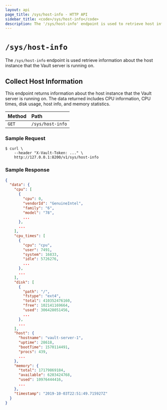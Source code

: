 ```yaml
---
layout: api
page_title: /sys/host-info - HTTP API
sidebar_title: <code>/sys/host-info</code>
description: The '/sys/host-info' endpoint is used to retrieve host information
---
```


# `/sys/host-info`

The `/sys/host-info` endpoint is used retrieve information about the 
host instance that the Vault server is running on.

## Collect Host Information

This endpoint returns information about the host instance that the Vault
server is running on. The data returned includes CPU information, CPU
times, disk usage, host info, and memory statistics.

| Method | Path             |
|:-------|:-----------------|
| `GET`  | `/sys/host-info` |

### Sample Request

```
$ curl \
    --header "X-Vault-Token: ..." \
    http://127.0.0.1:8200/v1/sys/host-info
```

### Sample Response

```json
{
  "data": {
    "cpu": [
      {
        "cpu": 0,
        "vendorId": "GenuineIntel",
        "family": "6",
        "model": "78",
        ...
      },
      ...
    ],
    "cpu_times": [
      {
        "cpu": "cpu",
        "user": 7491,
        "system": 16833,
        "idle": 5726276,
        ...
      },
      ...
    ],
    "disk": [
      {
        "path": "/",
        "fstype": "ext4",
        "total": 410352476160,
        "free": 102141169664,
        "used": 306428051456,
        ...
      },
      ...
    ],
    "host": {
      "hostname": "vault-server-1",
      "uptime": 28618,
      "bootTime": 1570114491,
      "procs": 439,
      ...
    },
    "memory": {
      "total": 17179869184,
      "available": 6203424768,
      "used": 10976444416,
      ...
    },
    "timestamp": "2019-10-03T22:51:49.715927Z"
  }
}
```
